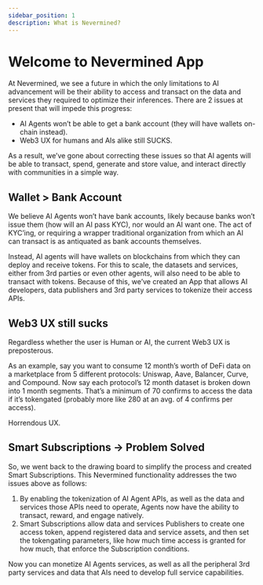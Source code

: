 ```yaml
---
sidebar_position: 1
description: What is Nevermined?
---
```


# Welcome to Nevermined App

At Nevermined, we see a future in which the only limitations to AI advancement will be their ability to access and transact on the data and services they required to optimize their inferences. There are 2 issues at present that will impede this progress:

- AI Agents won’t be able to get a bank account (they will have wallets on-chain instead).
- Web3 UX for humans and AIs alike still SUCKS.


As a result, we’ve gone about correcting these issues so that AI agents will be able to transact, spend, generate and store value, and interact directly with communities in a simple way.

## Wallet > Bank Account

We believe AI Agents won’t have bank accounts, likely because banks won’t issue them (how will an AI pass KYC), nor would an AI want one. The act of KYC’ing, or requiring a wrapper traditional organization from which an AI can transact is as antiquated as bank accounts themselves.

Instead, AI agents will have wallets on blockchains from which they can deploy and receive tokens. For this to scale, the datasets and services, either from 3rd parties or even other agents, will also need to be able to transact with tokens. Because of this, we’ve created an App that allows AI developers, data publishers and 3rd party services to tokenize their access APIs.


## Web3 UX still sucks

Regardless whether the user is Human or AI, the current Web3 UX is preposterous. 

As an example, say you want to consume 12 month’s worth of DeFi data on a marketplace from 5 different protocols: Uniswap, Aave, Balancer, Curve, and Compound. Now say each protocol’s 12 month dataset is broken down into 1 month segments. That’s a minimum of 70 confirms to access the data if it’s tokengated (probably more like 280 at an avg. of 4 confirms per access). 

Horrendous UX.

## Smart Subscriptions → Problem Solved

So, we went back to the drawing board to simplify the process and created Smart Subscriptions. This Nevermined functionality addresses the two issues above as follows:

1. By enabling the tokenization of AI Agent APIs, as well as the data and services those APIs need to operate, Agents now have the ability to transact, reward, and engage natively.
2. Smart Subscriptions allow data and services Publishers to create one access token, append registered data and service assets, and then set the tokengating parameters, like how much time access is granted for how much, that enforce the Subscription conditions.


Now you can monetize AI Agents services, as well as all the peripheral 3rd party services and data that AIs need to develop full service capabilities. 



<DocCardList />
